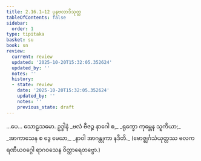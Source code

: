 ```yaml
---
title: 2.16.1–12 ပုနဗလာဒိသုတ္တ
tableOfContents: false
sidebar:
  order: 1
type: tipitaka
basket: su
book: sn
review:
  current: review
  updated: '2025-10-20T15:32:05.352624'
  updated_by: ''
  notes: ''
  history:
  - state: review
    date: '2025-10-20T15:32:05.352624'
    updated_by: ''
    notes: ''
    previous_state: draft
---
```



<DynamicBreadcrumb />


<ReviewStatus review={frontmatter.review} showDetails={true} />

<HypothesisAnnotation frontmatter={frontmatter} />

<Division number="334–345" book="sn" e="ch" v="18" p="328">

<Paragraph number="735" book="sn">
…ပေ…

</Paragraph>
</Division>

<Paragraph number="736" type="center" book="sn">
သောဠသမော.



</Paragraph>

<Paragraph number="737" type="center" book="sn">
ဥဒ္ဒါနံ


</Paragraph>

<Paragraph number="738" type="verses" book="sn">
_ဗလံ ဗီဇဉ္စ နာဂေါ စ,_  
_ရုက္ခော ကုမ္ဘေန သူကိယာ;_  
_အာကာသေန စ ဒွေ မေဃာ,_  
_နာဝါ အာဂန္တုကာ နဒီတိ._  

</Paragraph>

<Paragraph number="739" type="center" book="sn">
(ဗောဇ္ဈင်္ဂသံယုတ္တဿ ဗလကရဏီယဝဂ္ဂေါ ရာဂဝသေန ဝိတ္ထာရေတဗ္ဗော.)
</Paragraph>